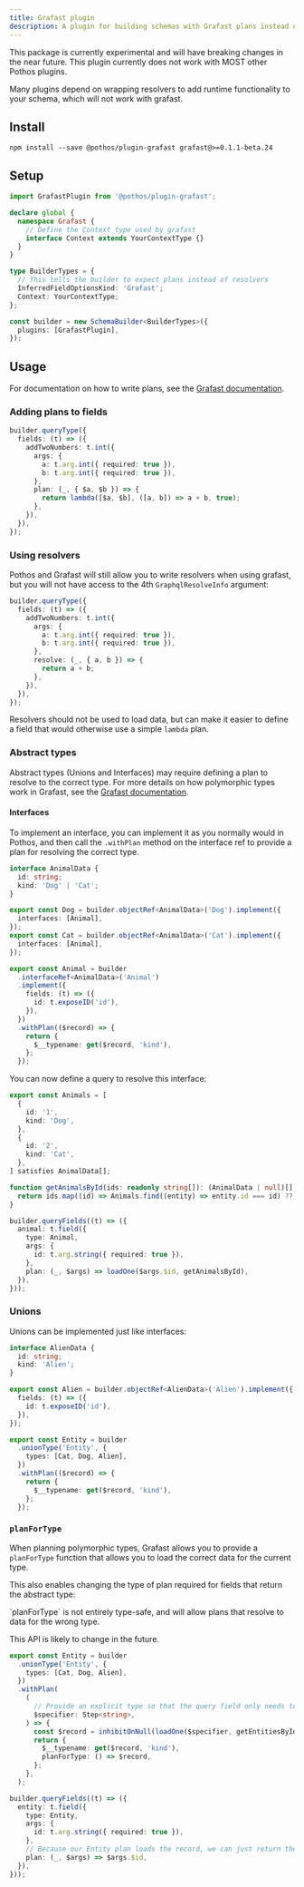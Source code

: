 ```yaml
---
title: Grafast plugin
description: A plugin for building schemas with Grafast plans instead of resolvers
---
```



<Callout type="warn" title="Experimental Package">
  This package is currently experimental and will have breaking changes in the near future.
</Callout>


<Callout type="warn">
  This plugin currently does not work with MOST other Pothos plugins.

  Many plugins depend on wrapping resolvers to add runtime functionality to your schema, which will not work
  with grafast.
</Callout>

## Install

```package-install
npm install --save @pothos/plugin-grafast grafast@>=0.1.1-beta.24
```

## Setup

```typescript
import GrafastPlugin from '@pothos/plugin-grafast';

declare global {
  namespace Grafast {
    // Define the Context type used by grafast
    interface Context extends YourContextType {}
  }
}

type BuilderTypes = {
  // This tells the builder to expect plans instead of resolvers
  InferredFieldOptionsKind: 'Grafast';
  Context: YourContextType;
};

const builder = new SchemaBuilder<BuilderTypes>({
  plugins: [GrafastPlugin],
});
```

## Usage

For documentation on how to write plans, see the [Grafast documentation](https://grafast.org/grafast/).

### Adding plans to fields

```typescript
builder.queryType({
  fields: (t) => ({
    addTwoNumbers: t.int({
      args: {
        a: t.arg.int({ required: true }),
        b: t.arg.int({ required: true }),
      },
      plan: (_, { $a, $b }) => {
        return lambda([$a, $b], ([a, b]) => a + b, true);
      },
    }),
  }),
});
```

### Using resolvers

Pothos and Grafast will still allow you to write resolvers when using grafast,
but you will not have access to the 4th `GraphqlResolveInfo` argument:

```typescript
builder.queryType({
  fields: (t) => ({
    addTwoNumbers: t.int({
      args: {
        a: t.arg.int({ required: true }),
        b: t.arg.int({ required: true }),
      },
      resolve: (_, { a, b }) => {
        return a + b;
      },
    }),
  }),
});
```

Resolvers should not be used to load data, but can make it easier to define a field
that would otherwise use a simple `lambda` plan.

### Abstract types

Abstract types (Unions and Interfaces) may require defining a plan to resolve to the correct type.
For more details on how polymorphic types work in Grafast, see the [Grafast documentation](https://grafast.org/grafast/polymorphism).


#### Interfaces

To implement an interface, you can implement it as you normally would in Pothos, and then call the
`.withPlan` method on the interface ref to provide a plan for resolving the correct type.

```typescript
interface AnimalData {
  id: string;
  kind: 'Dog' | 'Cat';
}

export const Dog = builder.objectRef<AnimalData>('Dog').implement({
  interfaces: [Animal],
});
export const Cat = builder.objectRef<AnimalData>('Cat').implement({
  interfaces: [Animal],
});

export const Animal = builder
  .interfaceRef<AnimalData>('Animal')
  .implement({
    fields: (t) => ({
      id: t.exposeID('id'),
    }),
  })
  .withPlan(($record) => {
    return {
      $__typename: get($record, 'kind'),
    };
  });
```

You can now define a query to resolve this interface:

```typescript
export const Animals = [
  {
    id: '1',
    kind: 'Dog',
  },
  {
    id: '2',
    kind: 'Cat',
  },
] satisfies AnimalData[];

function getAnimalsById(ids: readonly string[]): (AnimalData | null)[] {
  return ids.map((id) => Animals.find((entity) => entity.id === id) ?? null);
}

builder.queryFields((t) => ({
  animal: t.field({
    type: Animal,
    args: {
      id: t.arg.string({ required: true }),
    },
    plan: (_, $args) => loadOne($args.$id, getAnimalsById),
  }),
}));
```

### Unions

Unions can be implemented just like interfaces:

```typescript
interface AlienData {
  id: string;
  kind: 'Alien';
}

export const Alien = builder.objectRef<AlienData>('Alien').implement({
  fields: (t) => ({
    id: t.exposeID('id'),
  }),
});

export const Entity = builder
  .unionType('Entity', {
    types: [Cat, Dog, Alien],
  })
  .withPlan(($record) => {
    return {
      $__typename: get($record, 'kind'),
    };
  });
```

### `planForType`

When planning polymorphic types, Grafast allows you to provide a `planForType` function that
allows you to load the correct data for the current type.

This also enables changing the type of plan required for fields that return the abstract type:

<Callout type="warn">
  `planForType` is not entirely type-safe, and will allow plans that resolve to data for the wrong type.

  This API is likely to change in the future.
</Callout>

```typescript
export const Entity = builder
  .unionType('Entity', {
    types: [Cat, Dog, Alien],
  })
  .withPlan(
    (
      // Provide an explicit type so that the query field only needs to return the ID
      $specifier: Step<string>,
    ) => {
      const $record = inhibitOnNull(loadOne($specifier, getEntitiesById));
      return {
        $__typename: get($record, 'kind'),
        planForType: () => $record,
      };
    },
  );

builder.queryFields((t) => ({
  entity: t.field({
    type: Entity,
    args: {
      id: t.arg.string({ required: true }),
    },
    // Because our Entity plan loads the record, we can just return the ID here
    plan: (_, $args) => $args.$id,
  }),
}));
```





